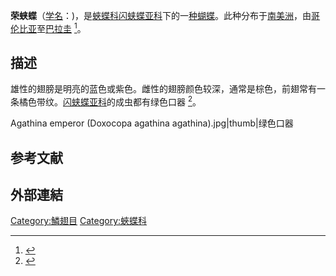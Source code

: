 {{Speciesbox
|image=Doxocopa agathina-male.jpg
|image_caption=雄性
|taxon=Doxocopa agathina
|authority=([[w:Pieter_Cramer|Cramer]], 1777)
}}

'''荣蛱蝶'''（[[学名|学名]]：{{lang|la|''Doxocopa agathina''}})，是[[蛺蝶科|蛺蝶科]][[闪蛱蝶亚科|闪蛱蝶亚科]]下的一[[物种|种]][[蝴蝶|蝴蝶]]。此种分布于[[南美洲|南美洲]]，由[[哥伦比亚|哥伦比亚]]至[[巴拉圭|巴拉圭]]
<ref>{{cite web
|url=https://www.learnaboutbutterflies.com/Amazon%20-%20Doxocopa%20agathina.htm
|title=Agathina Emperor Doxocopa agathina  CRAMER, 1777
|publisher=Butterflies of the Amazon and Andes
|website=Learn about butterflies
|access-date=2021-02-06
|archive-date=2020-02-22
|archive-url=https://web.archive.org/web/20200222223107/http://www.learnaboutbutterflies.com/Amazon%20-%20Doxocopa%20agathina.htm
|dead-url=no
}}</ref>。

==描述==
雄性的翅膀是明亮的蓝色或紫色。雌性的翅膀颜色较深，通常是棕色，前翅常有一条橘色带纹。[[闪蛱蝶亚科|闪蛱蝶亚科]]的成虫都有绿色口器
<ref>{{cite web
|url=http://www.faunaparaguay.com/nymphalidae.html
|title=NYMPHALIDAE - NYMPHALID BUTTERFLIES
|publisher=FAUNA Paraguay
|access-date=2021-02-06
|archive-date=2020-02-17
|archive-url=https://web.archive.org/web/20200217083232/http://www.faunaparaguay.com/nymphalidae.html
|dead-url=no
}}</ref>。
<gallery mode=packed>
Agathina emperor (Doxocopa agathina agathina).jpg|thumb|绿色口器
</gallery>

==参考文献==
{{Reflist}}

==外部連結==
{{Wikispecies}}
{{commons}}
{{Taxonbar|from=Q3038350}}
[[Category:鱗翅目|Category:鱗翅目]]
[[Category:蛺蝶科|Category:蛺蝶科]]
{{biology-stub}}